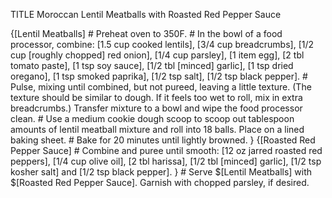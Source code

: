 TITLE Moroccan Lentil Meatballs with Roasted Red Pepper Sauce

{[Lentil Meatballs]
# Preheat oven to 350F.
# In the bowl of a food processor, combine: [1.5 cup cooked lentils], [3/4 cup breadcrumbs], [1/2 cup [roughly chopped] red onion], [1/4 cup parsley], [1 item egg], [2 tbl tomato paste], [1 tsp soy sauce], [1/2 tbl [minced] garlic], [1 tsp dried oregano], [1 tsp smoked paprika], [1/2 tsp salt], [1/2 tsp black pepper].
# Pulse, mixing until combined, but not pureed, leaving a little texture. (The texture should be similar to dough. If it feels too wet to roll, mix in extra breadcrumbs.) Transfer mixture to a bowl and wipe the food processor clean.
# Use a medium cookie dough scoop to scoop out tablespoon amounts of lentil meatball mixture and roll into 18 balls. Place on a lined baking sheet.
# Bake for 20 minutes until lightly browned.
}
{[Roasted Red Pepper Sauce]
# Combine and puree until smooth: [12 oz jarred roasted red peppers], [1/4 cup olive oil], [2 tbl harissa], [1/2 tbl [minced] garlic], [1/2 tsp kosher salt] and [1/2 tsp black pepper].
}
# Serve $[Lentil Meatballs] with $[Roasted Red Pepper Sauce]. Garnish with chopped parsley, if desired.
